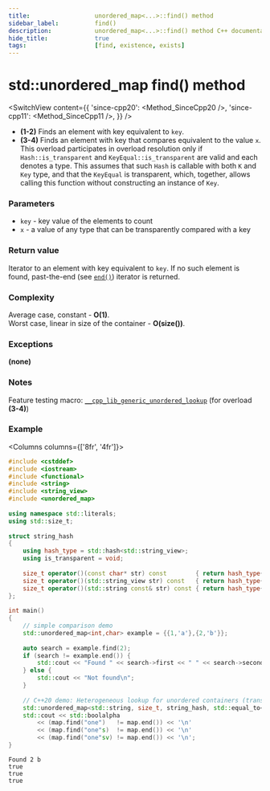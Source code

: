 ```yaml
---
title:					unordered_map<...>::find() method
sidebar_label:			find()
description:			unordered_map<...>::find() method C++ documentation
hide_title:				true
tags:					[find, existence, exists]
---
```



<!----------------- Codes ---------------------->

<!-- find() -->

# std::unordered_map find() method

<SwitchView content={{
    'since-cpp20': <Method_SinceCpp20 />,
    'since-cpp11': <Method_SinceCpp11 />,
    }} />

 - **(1-2)** Finds an element with key equivalent to `key`.
 - **(3-4)** Finds an element with key that compares equivalent to the value `x`.
    This overload participates in overload resolution only if `Hash::is_transparent` and `KeyEqual::is_transparent` are valid and each denotes a type.
    This assumes that such `Hash` is callable with both `K` and `Key` type, and that the `KeyEqual` is transparent, which, together, allows calling this function without constructing an instance of `Key`.

### Parameters

 - `key` - key value of the elements to count
 - `x` - a value of any type that can be transparently compared with a key

### Return value

Iterator to an element with key equivalent to `key`. If no such element is found, past-the-end (see [`end()`](/docs/std/containers/unordered_map/end)) iterator is returned.

### Complexity

Average case, constant - **O(1)**.  
Worst case, linear in size of the container - **O(size())**.

### Exceptions

**(none)**

### Notes

Feature testing macro: [`__cpp_lib_generic_unordered_lookup`](#) (for overload **(3-4)**)

### Example

<Columns columns={['8fr', '4fr']}>
<div>

```cpp title='Main.cpp' showLineNumbers
#include <cstddef>
#include <iostream>
#include <functional>
#include <string>
#include <string_view>
#include <unordered_map>
 
using namespace std::literals;
using std::size_t;
 
struct string_hash
{
    using hash_type = std::hash<std::string_view>;
    using is_transparent = void;
 
    size_t operator()(const char* str) const        { return hash_type{}(str); }
    size_t operator()(std::string_view str) const   { return hash_type{}(str); }
    size_t operator()(std::string const& str) const { return hash_type{}(str); }
};
 
int main()
{
    // simple comparison demo
    std::unordered_map<int,char> example = {{1,'a'},{2,'b'}};
 
    auto search = example.find(2);
    if (search != example.end()) {
        std::cout << "Found " << search->first << " " << search->second << '\n';
    } else {
        std::cout << "Not found\n";
    }
 
    // C++20 demo: Heterogeneous lookup for unordered containers (transparent hashing)
    std::unordered_map<std::string, size_t, string_hash, std::equal_to<>> map{ {"one"s, 1} };
    std::cout << std::boolalpha
        << (map.find("one")   != map.end()) << '\n'
        << (map.find("one"s)  != map.end()) << '\n'
        << (map.find("one"sv) != map.end()) << '\n';
}
```

</div>
<div>

```plaintext title="Possible output"
Found 2 b
true
true
true
```

</div>
</Columns>
